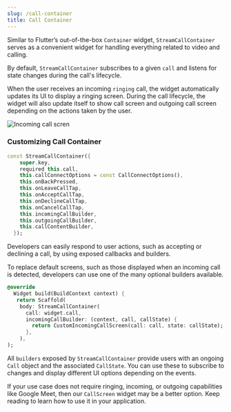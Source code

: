 ```yaml
---
slug: /call-container
title: Call Container
---
```


Similar to Flutter’s out-of-the-box `Container` widget, `StreamCallContainer` serves as a convenient widget for handling everything related to video and calling.

By default, `StreamCallContainer` subscribes to a given `call` and listens for state changes during the call's lifecycle.

When the user receives an incoming `ringing` call, the widget automatically updates its UI to display a ringing screen. During the call lifecycle, the widget will also update itself to show call screen and outgoing call screen depending on the actions taken by the user.

![Incoming call scren](../assets/ui_component_assets/incoming_call_screen.png)

### Customizing Call Container

```dart
const StreamCallContainer({
    super.key,
    required this.call,
    this.callConnectOptions = const CallConnectOptions(),
    this.onBackPressed,
    this.onLeaveCallTap,
    this.onAcceptCallTap,
    this.onDeclineCallTap,
    this.onCancelCallTap,
    this.incomingCallBuilder,
    this.outgoingCallBuilder,
    this.callContentBuilder,
  });
```

Developers can easily respond to user actions, such as accepting or declining a call, by using exposed callbacks and builders.

To replace default screens, such as those displayed when an incoming call is detected, developers can use one of the many optional builders available.

```dart
@override
  Widget build(BuildContext context) {
   return Scaffold(
    body: StreamCallContainer(
      call: widget.call,
      incomingCallBuilder: (context, call, callState) {
        return CustomIncomingCallScreen(call: call, state: callState);
      },
    ),
);
```

All `builders` exposed by `StreamCallContainer` provide users with an ongoing `Call` object and the associated `CallState`. You can use these to subscribe to changes and display different UI options depending on the events.

If your use case does not require ringing, incoming, or outgoing capabilities like Google Meet, then our `CallScreen` widget may be a better option. Keep reading to learn how to use it in your application.